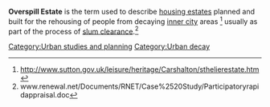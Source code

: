 {{Copy to Wiktionary}}

'''Overspill Estate''' is the term used to describe [[housing estates]] planned and built for the rehousing of people from decaying [[inner city]] areas <ref>http://www.sutton.gov.uk/leisure/heritage/Carshalton/sthelierestate.htm</ref> usually as part of the process of [[slum clearance]].<ref>www.renewal.net/Documents/RNET/Case%2520Study/Participatoryrapidappraisal.doc</ref>

[[Category:Urban studies and planning]]
[[Category:Urban decay]]